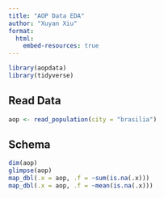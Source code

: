 ```yaml
---
title: "AOP Data EDA"
author: "Xuyan Xiu"
format:
  html:
    embed-resources: true
---
```


```r
library(aopdata)
library(tidyverse)
```

## Read Data
```r
aop <- read_population(city = "brasilia")
```

## Schema
```r
dim(aop)
glimpse(aop) 
map_dbl(.x = aop, .f = ~sum(is.na(.x)))
map_dbl(.x = aop, .f = ~mean(is.na(.x)))
```

